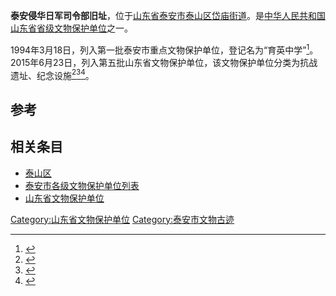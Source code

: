 {{文物保护单位
| 级别 = 省级
| 省区市 = 山东省
| 图片 = 
| 名称 = 泰安侵华日军司令部旧址
| 编号 = 5-042-1-042
| 分类 = 抗战遗址、纪念设施
| 时代 = 中华民国
| 所在 = [[山东省|山东省]][[泰安市|泰安市]][[泰山区_(泰安市)|泰山区]][[岱庙街道|岱庙街道]]
| 登录 = 2015年6月23日
}}
'''泰安侵华日军司令部旧址'''，位于[[山东省|山东省]][[泰安市|泰安市]][[泰山区_(泰安市)|泰山区]][[岱庙街道|岱庙街道]]。是[[中华人民共和国|中华人民共和国]][[山东省|山东省]][[山东省文物保护单位|省级文物保护单位]]之一。

1994年3月18日，列入第一批泰安市重点文物保护单位，登记名为“育英中学”<ref>{{Cite web|title=泰政发[2007]31号泰安市人民政府关于公布第一批市级重点文物保护单位保护范围和建设控制地带的通知|url=http://www.taian.gov.cn/art/2011/2/23/art_55623_4054556.html|accessdate=|author=|date=2007-06-14|format=|publisher=|language=}}</ref>。2015年6月23日，列入第五批山东省文物保护单位，该文物保护单位分类为抗战遗址、纪念设施<ref>{{cite web|title=山东省第五批省级文物保护单位名单|url=http://app.shandong.gov.cn/attach/2015/20/1-1.pdf|accessdate=2019-12-01|format=pdf|dead-url=no|author1=山东省人民政府|archive-date=2018-12-08|archive-url=https://web.archive.org/web/20181208150125/http://app.shandong.gov.cn/attach/2015/20/1-1.pdf}}</ref><ref>{{Cite web|title=山东省人民政府关于公布第五批省级文物保护单位的通知 - 政府公告 - 山东政务 - 鲁网|url=http://www.sdnews.com.cn/gov/zfgg/201507/t20150701_1929699.html|accessdate=|author=|date=2015-07-01|format=|work=www.sdnews.com.cn|publisher=|language=}}{{Dead link}}</ref><ref>{{Cite web|title=泰安市23单位上榜山东省第五批省级文物保护单位_泰安要闻_泰安_齐鲁网|url=http://taian.iqilu.com/taianyaowen/2015/0706/2473373.shtml|accessdate=|author=米广莉|date=2015-07-06|format=|work=taian.iqilu.com|publisher=泰安日报|language=}}</ref>。

== 参考 ==
{{reflist}}

== 相关条目 ==
* [[泰山区_(泰安市)|泰山区]]
* [[泰安市各级文物保护单位列表|泰安市各级文物保护单位列表]]
* [[山东省文物保护单位|山东省文物保护单位]]

{{山东小作品}}
{{文物保護單位小作品}}
{{泰安市主题}}
{{泰安市境内的山东省文物保护单位}}
{{山东文保}}

[[Category:山东省文物保护单位|Category:山东省文物保护单位]]
[[Category:泰安市文物古迹|Category:泰安市文物古迹]]